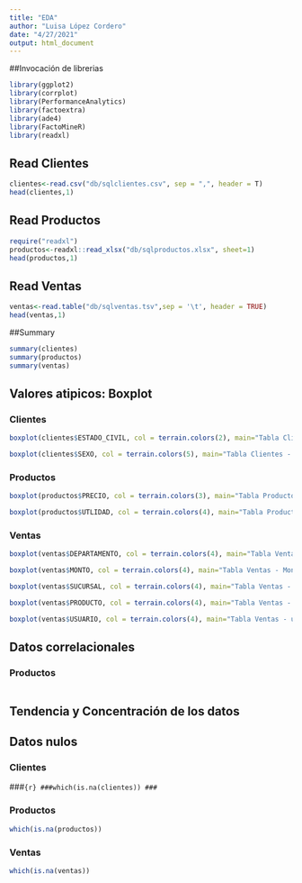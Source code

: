 ```yaml
---
title: "EDA"
author: "Luisa López Cordero"
date: "4/27/2021"
output: html_document
---
```




##Invocación de librerias
```r
library(ggplot2)
library(corrplot)
library(PerformanceAnalytics)
library(factoextra)
library(ade4)
library(FactoMineR)
library(readxl)
```

## Read Clientes
```r
clientes<-read.csv("db/sqlclientes.csv", sep = ",", header = T)
head(clientes,1)
```

## Read Productos
```r
require("readxl")
productos<-readxl::read_xlsx("db/sqlproductos.xlsx", sheet=1)
head(productos,1)
```

## Read Ventas
```r
ventas<-read.table("db/sqlventas.tsv",sep = '\t', header = TRUE)
head(ventas,1)
```

##Summary
```r
summary(clientes)
summary(productos)
summary(ventas)

```

## Valores atipicos: Boxplot
### Clientes
```r
boxplot(clientes$ESTADO_CIVIL, col = terrain.colors(2), main="Tabla Clientes - Est Civil")
```

```r
boxplot(clientes$SEXO, col = terrain.colors(5), main="Tabla Clientes - Sexo")
```

### Productos
```r
boxplot(productos$PRECIO, col = terrain.colors(3), main="Tabla Productos - Precio")
```

```r
boxplot(productos$UTLIDAD, col = terrain.colors(4), main="Tabla Productos - Utilidad")
```

### Ventas
```r
boxplot(ventas$DEPARTAMENTO, col = terrain.colors(4), main="Tabla Ventas - Departamento")
```

```r
boxplot(ventas$MONTO, col = terrain.colors(4), main="Tabla Ventas - Monto")
```

```r
boxplot(ventas$SUCURSAL, col = terrain.colors(4), main="Tabla Ventas - Sucursal")
```

```r
boxplot(ventas$PRODUCTO, col = terrain.colors(4), main="Tabla Ventas - Producto")
```

```r
boxplot(ventas$USUARIO, col = terrain.colors(4), main="Tabla Ventas - usuario")
```

## Datos correlacionales
### Productos
```r


```

## Tendencia y Concentración de los datos

## Datos nulos
### Clientes
###```{r}
###which(is.na(clientes))
###```

### Productos
```r
which(is.na(productos))
```

### Ventas
```r
which(is.na(ventas))
```





